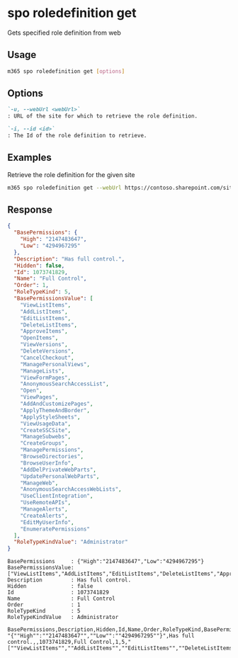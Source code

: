 
# spo roledefinition get

Gets specified role definition from web

## Usage

```sh
m365 spo roledefinition get [options]
```

## Options

```md defintion-list
`-u, --webUrl <webUrl>`
: URL of the site for which to retrieve the role definition.

`-i, --id <id>`
: The Id of the role definition to retrieve.
```

<Global />

## Examples

Retrieve the role definition for the given site

```sh
m365 spo roledefinition get --webUrl https://contoso.sharepoint.com/sites/project-x --id 1
```

## Response

<Tabs>
  <TabItem value="json" label="JSON">

  ```json
  {
    "BasePermissions": {
      "High": "2147483647",
      "Low": "4294967295"
    },
    "Description": "Has full control.",
    "Hidden": false,
    "Id": 1073741829,
    "Name": "Full Control",
    "Order": 1,
    "RoleTypeKind": 5,
    "BasePermissionsValue": [
      "ViewListItems",
      "AddListItems",
      "EditListItems",
      "DeleteListItems",
      "ApproveItems",
      "OpenItems",
      "ViewVersions",
      "DeleteVersions",
      "CancelCheckout",
      "ManagePersonalViews",
      "ManageLists",
      "ViewFormPages",
      "AnonymousSearchAccessList",
      "Open",
      "ViewPages",
      "AddAndCustomizePages",
      "ApplyThemeAndBorder",
      "ApplyStyleSheets",
      "ViewUsageData",
      "CreateSSCSite",
      "ManageSubwebs",
      "CreateGroups",
      "ManagePermissions",
      "BrowseDirectories",
      "BrowseUserInfo",
      "AddDelPrivateWebParts",
      "UpdatePersonalWebParts",
      "ManageWeb",
      "AnonymousSearchAccessWebLists",
      "UseClientIntegration",
      "UseRemoteAPIs",
      "ManageAlerts",
      "CreateAlerts",
      "EditMyUserInfo",
      "EnumeratePermissions"
    ],
    "RoleTypeKindValue": "Administrator"
  }
  ```

  </TabItem>
  <TabItem value="text" label="Text">

  ```text
  BasePermissions     : {"High":"2147483647","Low":"4294967295"}
  BasePermissionsValue: ["ViewListItems","AddListItems","EditListItems","DeleteListItems","ApproveItems","OpenItems","ViewVersions","DeleteVersions","CancelCheckout","ManagePersonalViews","ManageLists","ViewFormPages","AnonymousSearchAccessList","Open","ViewPages","AddAndCustomizePages","ApplyThemeAndBorder","ApplyStyleSheets","ViewUsageData","CreateSSCSite","ManageSubwebs","CreateGroups","ManagePermissions","BrowseDirectories","BrowseUserInfo","AddDelPrivateWebParts","UpdatePersonalWebParts","ManageWeb","AnonymousSearchAccessWebLists","UseClientIntegration","UseRemoteAPIs","ManageAlerts","CreateAlerts","EditMyUserInfo","EnumeratePermissions"]
  Description         : Has full control.
  Hidden              : false
  Id                  : 1073741829
  Name                : Full Control
  Order               : 1
  RoleTypeKind        : 5
  RoleTypeKindValue   : Administrator
  ```

  </TabItem>
  <TabItem value="csv" label="CSV">

  ```csv
  BasePermissions,Description,Hidden,Id,Name,Order,RoleTypeKind,BasePermissionsValue,RoleTypeKindValue
  "{""High"":""2147483647"",""Low"":""4294967295""}",Has full control.,,1073741829,Full Control,1,5,"[""ViewListItems"",""AddListItems"",""EditListItems"",""DeleteListItems"",""ApproveItems"",""OpenItems"",""ViewVersions"",""DeleteVersions"",""CancelCheckout"",""ManagePersonalViews"",""ManageLists"",""ViewFormPages"",""AnonymousSearchAccessList"",""Open"",""ViewPages"",""AddAndCustomizePages"",""ApplyThemeAndBorder"",""ApplyStyleSheets"",""ViewUsageData"",""CreateSSCSite"",""ManageSubwebs"",""CreateGroups"",""ManagePermissions"",""BrowseDirectories"",""BrowseUserInfo"",""AddDelPrivateWebParts"",""UpdatePersonalWebParts"",""ManageWeb"",""AnonymousSearchAccessWebLists"",""UseClientIntegration"",""UseRemoteAPIs"",""ManageAlerts"",""CreateAlerts"",""EditMyUserInfo"",""EnumeratePermissions""]",Administrator
  ```

  </TabItem>
</Tabs>
